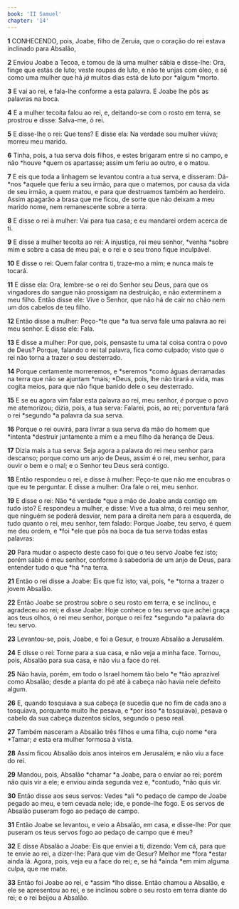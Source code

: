 ```yaml
---
book: 'II Samuel'
chapter: '14'
---
```


**1** CONHECENDO, pois, Joabe, filho de Zeruia, que o coração do rei estava inclinado para Absalão,

**2** Enviou Joabe a Tecoa, e tomou de lá uma mulher sábia e disse-lhe: Ora, finge que estás de luto; veste roupas de luto, e não te unjas com óleo, e sê como uma mulher que há _já_ muitos dias está de luto por *algum *morto.

**3** E vai ao rei, e fala-lhe conforme a esta palavra. E Joabe lhe pôs as palavras na boca.

**4** E a mulher tecoíta falou ao rei, e, deitando-se com o rosto em terra, se prostrou e disse: Salva-me, ó rei.

**5** E disse-lhe o rei: Que tens? E disse ela: Na verdade sou mulher viúva; morreu meu marido.

**6** Tinha, pois, a tua serva dois filhos, e estes brigaram entre si no campo, e não *houve *quem os apartasse; assim um feriu ao outro, e o matou.

**7** E eis que toda a linhagem se levantou contra a tua serva, e disseram: Dá-*nos *aquele que feriu a seu irmão, para que o matemos, por causa da vida de seu irmão, a quem matou, e para que destruamos também ao herdeiro. Assim apagarão a brasa que me ficou, de sorte que não deixam a meu marido nome, nem remanescente sobre a terra.

**8** E disse o rei à mulher: Vai para tua casa; e eu mandarei ordem acerca de ti.

**9** E disse a mulher tecoíta ao rei: A injustiça, rei meu senhor, *venha *sobre mim e sobre a casa de meu pai; e o rei e o seu trono fique inculpável.

**10** E disse o rei: Quem falar contra ti, traze-mo a mim; e nunca mais te tocará.

**11** E disse ela: Ora, lembre-se o rei do Senhor seu Deus, para que os vingadores do sangue não prossigam na destruição, e não exterminem a meu filho. Então disse ele: Vive o Senhor, que não há de cair no chão nem um dos cabelos de teu filho.

**12** Então disse a mulher: Peço-*te que *a tua serva fale uma palavra ao rei meu senhor. E disse ele: Fala.

**13** E disse a mulher: Por que, pois, pensaste tu uma tal coisa contra o povo de Deus? Porque, falando o rei tal palavra, fica como culpado; visto que o rei não torna a trazer o seu desterrado.

**14** Porque certamente morreremos, e *seremos *como águas derramadas na terra que não se ajuntam *mais; *Deus, pois, lhe não tirará a vida, mas cogita meios, para que não fique banido dele o seu desterrado.

**15** E se eu agora vim falar esta palavra ao rei, meu senhor, _é_ porque o povo me atemorizou; dizia, pois, a tua serva: Falarei, pois, ao rei; porventura fará o rei *segundo *a palavra da sua serva.

**16** Porque o rei ouvirá, para livrar a sua serva da mão do homem que *intenta *destruir juntamente a mim e a meu filho da herança de Deus.

**17** Dizia mais a tua serva: Seja agora a palavra do rei meu senhor para descanso; porque como um anjo de Deus, assim é o rei, meu senhor, para ouvir o bem e o mal; e o Senhor teu Deus será contigo.

**18** Então respondeu o rei, e disse à mulher: Peço-te que não me encubras o que eu te perguntar. E disse a mulher: Ora fale o rei, meu senhor.

**19** E disse o rei: Não *é verdade *que a mão de Joabe anda contigo em tudo isto? E respondeu a mulher, e disse: Vive a tua alma, ó rei meu senhor, que ninguém se poderá desviar, nem para a direita nem para a esquerda, de tudo quanto o rei, meu senhor, tem falado: Porque Joabe, teu servo, é quem me deu ordem, e *foi *ele que pôs na boca da tua serva todas estas palavras:

**20** Para mudar o aspecto deste caso foi que o teu servo Joabe fez isto; porém sábio é meu senhor, conforme à sabedoria de um anjo de Deus, para entender tudo o que *há *na terra.

**21** Então o rei disse a Joabe: Eis que fiz isto; vai, pois, *e *torna a trazer o jovem Absalão.

**22** Então Joabe se prostrou sobre o seu rosto em terra, e se inclinou, e agradeceu ao rei; e disse Joabe: Hoje conhece o teu servo que achei graça aos teus olhos, ó rei meu senhor, porque o rei fez *segundo *a palavra do teu servo.

**23** Levantou-se, pois, Joabe, e foi a Gesur, e trouxe Absalão a Jerusalém.

**24** E disse o rei: Torne para a sua casa, e não veja a minha face. Tornou, pois, Absalão para sua casa, e não viu a face do rei.

**25** Não havia, porém, em todo o Israel homem tão belo *e *tão aprazível como Absalão; desde a planta do pé até à cabeça não havia nele defeito algum.

**26** E, quando tosquiava a sua cabeça (e sucedia que no fim de cada ano a tosquiava, porquanto muito lhe pesava, e *por isso *a tosquiava), pesava o cabelo da sua cabeça duzentos siclos, segundo o peso real.

**27** Também nasceram a Absalão três filhos e uma filha, cujo nome *era *Tamar; _e_ esta era mulher formosa à vista.

**28** Assim ficou Absalão dois anos inteiros em Jerusalém, e não viu a face do rei.

**29** Mandou, pois, Absalão *chamar *a Joabe, para o enviar ao rei; porém não quis vir a ele; e enviou ainda segunda vez e, *contudo, *não quis vir.

**30** Então disse aos seus servos: Vedes *ali *o pedaço de campo de Joabe pegado ao meu, e tem cevada nele; ide, e ponde-lhe fogo. E os servos de Absalão puseram fogo ao pedaço de campo.

**31** Então Joabe se levantou, e veio a Absalão, em casa, e disse-lhe: Por que puseram os teus servos fogo ao pedaço de campo que é meu?

**32** E disse Absalão a Joabe: Eis que enviei a ti, dizendo: Vem cá, para que te envie ao rei, a dizer-lhe: Para que vim de Gesur? Melhor me *fora *estar ainda lá. Agora, pois, veja eu a face do rei; e, se há *ainda *em mim alguma culpa, que me mate.

**33** Então foi Joabe ao rei, e *assim *lho disse. Então chamou a Absalão, e ele se apresentou ao rei, e se inclinou sobre o seu rosto em terra diante do rei; e o rei beijou a Absalão.
